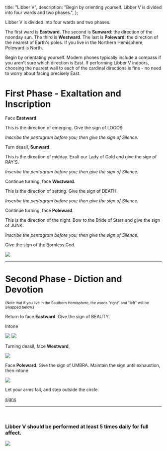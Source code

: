   title: "Libber V",
  description:
    "Begin by orienting yourself. Libber V is divided into four wards and two phases.",
};

Libber V is divided into four wards and two phases.

The first ward is **Eastward**. The second is **Sunward**: the direction of the noonday sun. The third is **Westward**. The last is **Poleward**: the direction of the nearest of Earth's poles. If you live in the Northern Hemisphere, Poleward is North.

Begin by orientating yourself. Modern phones typically include a compass if you aren't sure which direction is East. If performing Libber V indoors, choosing the nearest wall to each of the cardinal directions is fine - no need to worry about facing precisely East.

# First Phase - Exaltation and Inscription

Face **Eastward**.

This is the direction of emerging. Give the sign of LOGOS.

_Inscribe the pentagram before you; then give the sign of Silence._

Turn deasil, **Sunward**.

This is the direction of midday. Exalt our Lady of Gold and give the sign of RAY'S.

_Inscribe the pentagram before you; then give the sign of Silence._

Continue turning, face **Westward**.

This is the direction of setting. Give the sign of DEATH.

_Inscribe the pentagram before you; then give the sign of Silence._

Continue turning, face **Poleward**.

This is the direction of the night. Bow to the Bride of Stars and give the sign of JUNK.

_Inscribe the pentagram before you; then give the sign of Silence._

Give the sign of the Bornless God.

<img src="/image/3y3.sm.png" />

---

# Second Phase - Diction and Devotion

<small>
  (Note that if you live in the Southern Hemisphere, the words "right" and
  "left" will be swapped below.)
</small>

Return to face **Eastward**. Give the sign of BEAUTY.

Intone

<img className="center padded nozoom" src="/image/v1.nh.png" />

<img className="center padded nozoom" src="/image/v2.png" />

Turning deasil, face **Westward**,

<img className="center padded nozoom" src="/image/v3.png" />

Face **Poleward**. Give the sign of UMBRA. Maintain the sign until exhaustion, then intone

<img className="center padded nozoom" src="/image/v4.png" />

Let your arms fall, and step outside the circle.

<a className="next" href="/read/libber-v-signs">
  signs
</a>

---

<br />
<h3 style={{ textAlign: "center" }}>
  Libber V should be performed at least 5 times daily for full affect.
</h3>
<img
  className="center"
  src="/image/nuit.gif"
  data-source="Hyrax riding tortoise - animals-riding-animals.tumblr.com"
  data-link="http://animals-riding-animals.tumblr.com/post/50292705047/hyrax-riding-tortoise"
  style={{ width: "55%" }}
/>
